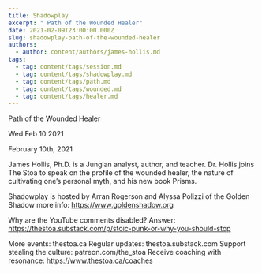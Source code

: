 ```yaml
---
title: Shadowplay
excerpt: " Path of the Wounded Healer"
date: 2021-02-09T23:00:00.000Z
slug: shadowplay-path-of-the-wounded-healer
authors:
  - author: content/authors/james-hollis.md
tags:
  - tag: content/tags/session.md
  - tag: content/tags/shadowplay.md
  - tag: content/tags/path.md
  - tag: content/tags/wounded.md
  - tag: content/tags/healer.md
---
```




 Path of the Wounded Healer

Wed Feb 10 2021

February 10th, 2021

James Hollis, Ph.D. is a Jungian analyst, author, and teacher. Dr. Hollis joins The Stoa to speak on the profile of the wounded healer, the nature of cultivating one’s personal myth, and his new book Prisms.

Shadowplay is hosted by Arran Rogerson and Alyssa Polizzi of the Golden Shadow more info: https://www.goldenshadow.org

Why are the YouTube comments disabled? Answer: https://thestoa.substack.com/p/stoic-punk-or-why-you-should-stop

More events: thestoa.ca
Regular updates: thestoa.substack.com
Support stealing the culture: patreon.com/the_stoa
Receive coaching with resonance: https://www.thestoa.ca/coaches


